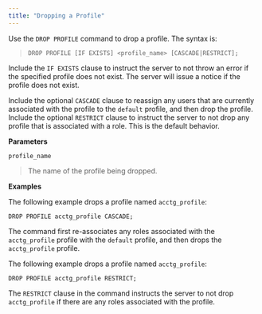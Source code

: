 ```yaml
---
title: "Dropping a Profile"
---
```


<div id="dropping_a_profile" class="registered_link"></div>


Use the `DROP PROFILE` command to drop a profile. The syntax is:

> `DROP PROFILE [IF EXISTS] <profile_name> [CASCADE|RESTRICT];`

Include the `IF EXISTS` clause to instruct the server to not throw an error if the specified profile does not exist. The server will issue a notice if the profile does not exist.

Include the optional `CASCADE` clause to reassign any users that are currently associated with the profile to the `default` profile, and then drop the profile. Include the optional `RESTRICT` clause to instruct the server to not drop any profile that is associated with a role. This is the default behavior.

**Parameters**

`profile_name`

> The name of the profile being dropped.

**Examples**

The following example drops a profile named `acctg_profile`:

    DROP PROFILE acctg_profile CASCADE;

The command first re-associates any roles associated with the `acctg_profile` profile with the `default` profile, and then drops the `acctg_profile` profile.

The following example drops a profile named `acctg_profile`:

    DROP PROFILE acctg_profile RESTRICT;

The `RESTRICT` clause in the command instructs the server to not drop `acctg_profile` if there are any roles associated with the profile.
